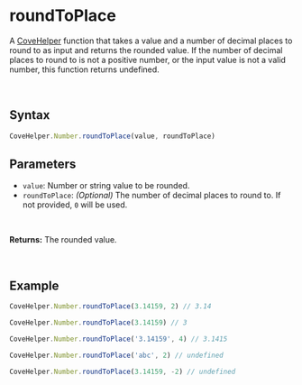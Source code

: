 
<Meta
  title="Helpers/CoveHelper/Number/roundToPlace"
/>

# roundToPlace
A [CoveHelper](./?path=/docs/helpers-covehelper-covehelper-class--docs) function that takes a value and a number of decimal places to round to as input and returns the rounded value.
If the number of decimal places to round to is not a positive number, or the input value is not a valid number, this function returns undefined.

&nbsp;
## Syntax
```js
CoveHelper.Number.roundToPlace(value, roundToPlace)
```

## Parameters
- `value`: Number or string value to be rounded.
- `roundToPlace`: _(Optional)_ The number of decimal places to round to. If not provided, `0` will be used.
<br/>

**Returns:** The rounded value.

&nbsp;
## Example
```js
CoveHelper.Number.roundToPlace(3.14159, 2) // 3.14

CoveHelper.Number.roundToPlace(3.14159) // 3

CoveHelper.Number.roundToPlace('3.14159', 4) // 3.1415

CoveHelper.Number.roundToPlace('abc', 2) // undefined

CoveHelper.Number.roundToPlace(3.14159, -2) // undefined
```
